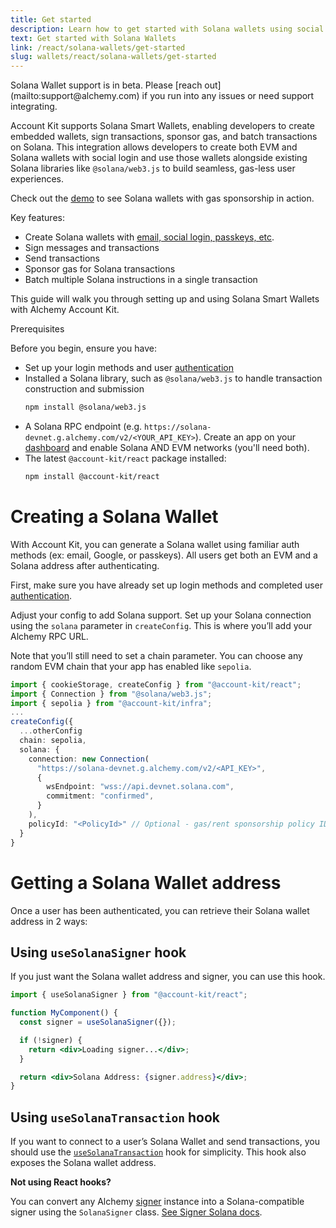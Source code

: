 ```yaml
---
title: Get started
description: Learn how to get started with Solana wallets using social login
text: Get started with Solana Wallets
link: /react/solana-wallets/get-started
slug: wallets/react/solana-wallets/get-started
---
```


<Warning>
  Solana Wallet support is in beta. Please [reach
  out](mailto:support@alchemy.com) if you run into any issues or need support
  integrating.
</Warning>

Account Kit supports Solana Smart Wallets, enabling developers to create embedded wallets, sign transactions, sponsor gas, and batch transactions on Solana. This integration allows developers to create both EVM and Solana wallets with social login and use those wallets alongside existing Solana libraries like `@solana/web3.js` to build seamless, gas-less user experiences.

Check out the [demo](https://demo.alchemy.com/) to see Solana wallets with gas sponsorship in action.

Key features:

- Create Solana wallets with [email, social login, passkeys, etc](https://accountkit.alchemy.com/react/getting-started).
- Sign messages and transactions
- Send transactions
- Sponsor gas for Solana transactions
- Batch multiple Solana instructions in a single transaction

This guide will walk you through setting up and using Solana Smart Wallets with Alchemy Account Kit.

Prerequisites

Before you begin, ensure you have:

- Set up your login methods and user [authentication](https://accountkit.alchemy.com/react/getting-started)
- Installed a Solana library, such as `@solana/web3.js` to handle transaction construction and submission
  ```bash
  npm install @solana/web3.js
  ```
- A Solana RPC endpoint (e.g. `https://solana-devnet.g.alchemy.com/v2/<YOUR_API_KEY>`). Create an app on your [dashboard](https://dashboard.alchemy.com/apps) and enable Solana AND EVM networks (you'll need both).
- The latest `@account-kit/react` package installed:
  ```bash
  npm install @account-kit/react
  ```

# Creating a Solana Wallet

With Account Kit, you can generate a Solana wallet using familiar auth methods (ex: email, Google, or passkeys). All users get both an EVM and a Solana address after authenticating.

First, make sure you have already set up login methods and completed user [authentication](https://accountkit.alchemy.com/react/getting-started).

Adjust your config to add Solana support. Set up your Solana connection using the `solana` parameter in `createConfig`. This is where you’ll add your Alchemy RPC URL.

Note that you’ll still need to set a chain parameter. You can choose any random EVM chain that your app has enabled like `sepolia`.

```ts [config.tsx]
import { cookieStorage, createConfig } from "@account-kit/react";
import { Connection } from "@solana/web3.js";
import { sepolia } from "@account-kit/infra";
...
createConfig({
  ...otherConfig
  chain: sepolia,
  solana: {
    connection: new Connection(
      "https://solana-devnet.g.alchemy.com/v2/<API_KEY>",
      {
        wsEndpoint: "wss://api.devnet.solana.com",
        commitment: "confirmed",
      }
    ),
    policyId: "<PolicyId>" // Optional - gas/rent sponsorship policy ID: https://dashboard.alchemy.com/gas-manager
  }
}
```

# Getting a Solana Wallet address

Once a user has been authenticated, you can retrieve their Solana wallet address in 2 ways:

## Using `useSolanaSigner` hook

If you just want the Solana wallet address and signer, you can use this hook.

```jsx
import { useSolanaSigner } from "@account-kit/react";

function MyComponent() {
  const signer = useSolanaSigner({});

  if (!signer) {
    return <div>Loading signer...</div>;
  }

  return <div>Solana Address: {signer.address}</div>;
}
```

## Using `useSolanaTransaction` hook

If you want to connect to a user’s Solana Wallet and send transactions, you should use the [`useSolanaTransaction`](/wallets/pages/react/solana-wallets/signing-and-sending-solana#sign-messages-with-usesolanasignmessage) hook for simplicity. This hook also exposes the Solana wallet address.

**Not using React hooks?**

You can convert any Alchemy [signer](https://accountkit.alchemy.com/signer/quickstart) instance into a Solana-compatible signer using the `SolanaSigner` class. [See Signer Solana docs](/wallets/pages/react/solana-wallets/solana-signer-package).
